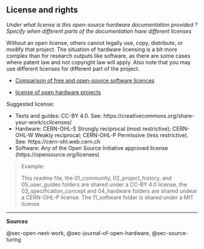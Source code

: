 ## License and rights {#sec-license-and-rights}

*Under what license is this open-source hardware documentation provided ? Specify when different parts of the documentation have different licenses*

Without an open license, others cannot legally use, copy, distribute, or modify that project.
The situation of hardware licensing is a bit more complex than for research outputs like software, as there are some cases where patent law and not copyright law will apply.
Also note that you may use different licenses for different part of the project.

-   [Comparison of free and open-source software licences](https://en.wikipedia.org/wiki/Comparison_of_free_and_open-source_software_licences)

-   [license of open hardware projects](https://opensource.com/law/15/2/intro-open-hardware-licensing#:~:text=Open%20source%20hardware%20is%20hardware,on%20their%20hardware%20at%20all.)

Suggested license:

-   Texts and guides: CC-BY 4.0. See: https://creativecommons.org/share-your-work/cclicenses/
-   Hardware: CERN-OHL-S Strongly reciprocal (most restrictive); CERN-OHL-W Weakly reciprocal; CERN-OHL-P Permissive (less restrictive). See: https://cern-ohl.web.cern.ch
-   Software: Any of the Open Source Initiative approved license (https://opensource.org/licenses)

> Example:
>
> This readme file, the 01_community, 02_project_history, and 05_user_guides folders are shared under a CC-BY 4.0 license, the 03_specification_concept and 04_hardware folders are shared undear a CERN-OHL-P license.
> The 11_software folder is shared under a MIT license.

------------------------------------------------------------------------

**Sources**

@sec-open-next-work, @sec-journal-of-open-hardware, @sec-source-turing
